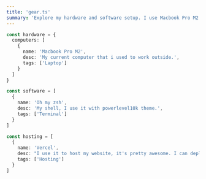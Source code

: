```yaml
---
title: 'gear.ts'
summary: 'Explore my hardware and software setup. I use Macbook Pro M2 for work. My favorite tools include Oh my zsh. I hosts my website and projects on Vercel. Discover my tech world!'
---
```


```ts
const hardware = {
  computers: [
    {
      name: 'Macbook Pro M2',
      desc: 'My current computer that i used to work outside.',
      tags: ['Laptop']
    }
  ]
}

const software = [
  {
    name: 'Oh my zsh',
    desc: 'My shell, I use it with powerlevel10k theme.',
    tags: ['Terminal']
  }
]

const hosting = [
  {
    name: 'Vercel',
    desc: "I use it to host my website, it's pretty awesome. I can deploy my website with just a git push.",
    tags: ['Hosting']
  }
]
```
